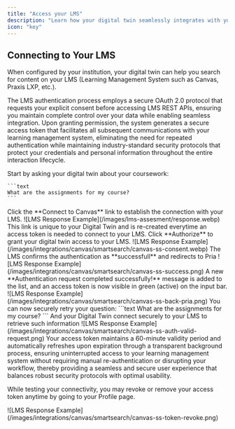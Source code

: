 ```yaml
---
title: "Access your LMS"
description: "Learn how your digital twin seamlessly integrates with your Learning Management System to deliver personalized, context-aware educational support."
icon: "key"
---
```


## Connecting to Your LMS

When configured by your institution, your digital twin can help you search for content on your LMS (Learning Management System such as Canvas, Praxis LXP, etc.).

The LMS authentication process employs a secure OAuth 2.0 protocol that requests your explicit consent before accessing LMS REST APIs, ensuring you maintain complete control over your data while enabling seamless integration. Upon granting permission, the system generates a secure access token that facilitates all subsequent communications with your learning management system, eliminating the need for repeated authentication while maintaining industry-standard security protocols that protect your credentials and personal information throughout the entire interaction lifecycle.

<Steps>
  <Step title="Ask Your Question">
    Start by asking your digital twin about your coursework:

    ```text
    What are the assignments for my course?
    ```
  </Step>
  <Step title="Connect to Canvas">
    Click the **Connect to Canvas** link to establish the connection with your LMS.
    <Frame caption="Your digital twin provides direct links to your Canvas LMS for easy access to assignment details.">
      ![LMS Response Example](/images/lms-assesment/response.webp)
    </Frame>
    <Tip>
      This link is unique to your Digital Twin and is re-created everytime an access token is needed to connect to your LMS.
    </Tip>
  </Step>
  <Step title="Authorization Request">
    Click **Authorize** to grant your digital twin access to your LMS. 
    <Frame caption="Authorizing give explicit consent to use Canvas">
      ![LMS Response Example](/images/integrations/canvas/smartsearch/canvas-ss-consent.webp)
    </Frame> 
  </Step>
  <Step title="Authorization Response">
    The LMS confirms the authentication as **successfull** and redirects to Pria
    <Frame caption="After successful authentication in Canvas, the user is redirected to Pria.">
      ![LMS Response Example](/images/integrations/canvas/smartsearch/canvas-ss-success.png)
    </Frame>
  </Step>
  <Step title="Return to Pria">
    A new **Authentication request completed successfully!** message is added to the list, and an access token is now visible in green (active) on the input bar.
    <Frame caption="Upon completing the oAuth2 authentication flow, a valid access token is created and visible in the input bar.">
      ![LMS Response Example](/images/integrations/canvas/smartsearch/canvas-ss-back-pria.png)
    </Frame>
  </Step>
  <Step title="Return and Ask Again">
    You can now securely retry your question:
     ```text
    What are the assignments for my course?
    ```
    And your Digital Twin connect securely to your LMS to retrieve such information
    <Frame caption="Content is retrieved from Canvas and displayed on screen.">
      ![LMS Response Example](/images/integrations/canvas/smartsearch/canvas-ss-auth-valid-request.png)
    </Frame>
  </Step>
</Steps>


<Note>
  Your access token maintains a 60-minute validity period and automatically refreshes upon expiration through a transparent background process, ensuring uninterrupted access to your learning management system without requiring manual re-authentication or disrupting your workflow, thereby providing a seamless and secure user experience that balances robust security protocols with optimal usability.
</Note>

While testing your connectivity, you may revoke or remove your access token anytime by going to your Profile page.
<Frame caption="You can revoke or remove your access token in your profile page">
  ![LMS Response Example](/images/integrations/canvas/smartsearch/canvas-ss-token-revoke.png)
</Frame>


